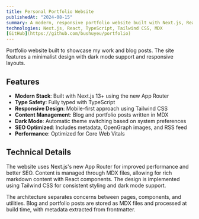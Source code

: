 ```yaml
---
title: Personal Portfolio Website
publishedAt: "2024-08-15"
summary: A modern, responsive portfolio website built with Next.js, React, and Tailwind CSS
technologies: Next.js, React, TypeScript, Tailwind CSS, MDX
[GitHub](https://github.com/bushuyeu/portfolio)
---
```


Portfolio website built to showcase my work and blog posts. The site features a minimalist design with dark mode support and responsive layouts.

## Features

- **Modern Stack**: Built with Next.js 13+ using the new App Router
- **Type Safety**: Fully typed with TypeScript
- **Responsive Design**: Mobile-first approach using Tailwind CSS
- **Content Management**: Blog and portfolio posts written in MDX
- **Dark Mode**: Automatic theme switching based on system preferences
- **SEO Optimized**: Includes metadata, OpenGraph images, and RSS feed
- **Performance**: Optimized for Core Web Vitals

## Technical Details

The website uses Next.js's new App Router for improved performance and better SEO. Content is managed through MDX files, allowing for rich markdown content with React components. The design is implemented using Tailwind CSS for consistent styling and dark mode support.

The architecture separates concerns between pages, components, and utilities. Blog and portfolio posts are stored as MDX files and processed at build time, with metadata extracted from frontmatter.
